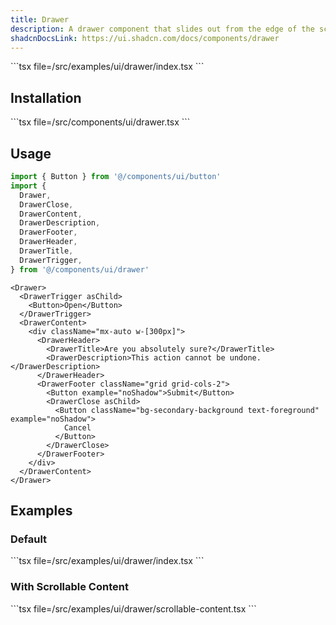 ```yaml
---
title: Drawer
description: A drawer component that slides out from the edge of the screen.
shadcnDocsLink: https://ui.shadcn.com/docs/components/drawer
---
```


<ComponentPreview component="drawer">
  ```tsx file=<rootDir>/src/examples/ui/drawer/index.tsx
  ```
</ComponentPreview>

## Installation

<Installation component="drawer">
  ```tsx file=<rootDir>/src/components/ui/drawer.tsx
  ```
</Installation>

## Usage

```ts
import { Button } from '@/components/ui/button'
import {
  Drawer,
  DrawerClose,
  DrawerContent,
  DrawerDescription,
  DrawerFooter,
  DrawerHeader,
  DrawerTitle,
  DrawerTrigger,
} from '@/components/ui/drawer'
```

```tsx
<Drawer>
  <DrawerTrigger asChild>
    <Button>Open</Button>
  </DrawerTrigger>
  <DrawerContent>
    <div className="mx-auto w-[300px]">
      <DrawerHeader>
        <DrawerTitle>Are you absolutely sure?</DrawerTitle>
        <DrawerDescription>This action cannot be undone.</DrawerDescription>
      </DrawerHeader>
      <DrawerFooter className="grid grid-cols-2">
        <Button example="noShadow">Submit</Button>
        <DrawerClose asChild>
          <Button className="bg-secondary-background text-foreground" example="noShadow">
            Cancel
          </Button>
        </DrawerClose>
      </DrawerFooter>
    </div>
  </DrawerContent>
</Drawer>
```

## Examples

### Default

<ComponentPreview component="drawer" example="default">
  ```tsx file=<rootDir>/src/examples/ui/drawer/index.tsx
  ```
</ComponentPreview>

### With Scrollable Content

<ComponentPreview component="drawer" example="scrollable-content">
  ```tsx file=<rootDir>/src/examples/ui/drawer/scrollable-content.tsx
  ```
</ComponentPreview>